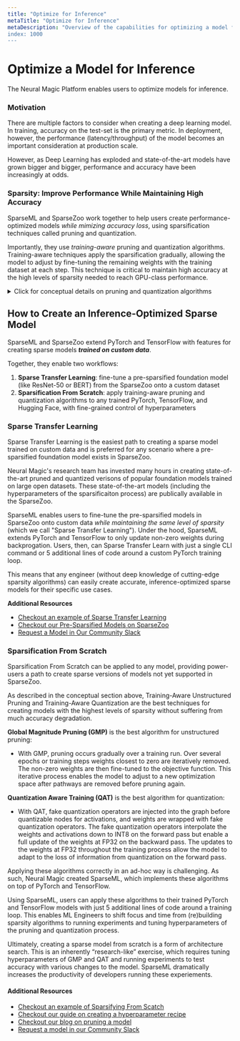 ```yaml
---
title: "Optimize for Inference"
metaTitle: "Optimize for Inference"
metaDescription: "Overview of the capabilities for optimizing a model for inference with the Neural Magic Platform.
index: 1000
---
```


# Optimize a Model for Inference

The Neural Magic Platform enables users to optimize models for inference.

### Motivation 

There are multiple factors to consider when creating a deep learning model. In training, accuracy on the test-set 
is the primary metric. In deployment, however, the performance (latency/throughput) of the model becomes 
an important consideration at production scale.

However, as Deep Learning has exploded and state-of-the-art models have grown bigger and bigger,
performance and accuracy have been increasingly at odds.

### Sparsity: Improve Performance While Maintaining High Accuracy

SparseML and SparseZoo work together to help users create performance-optimized models
*while mimizing accuracy loss*, using sparsification techniques called pruning and quantization.

Importantly, they use *training-aware* pruning and quantization algorithms. Training-aware techniques 
apply the sparsification gradually, allowing the model to adjust by fine-tuning the remaining weights
with the training dataset at each step. This technique is critical to maintain high accuracy at the high 
levels of sparsity needed to reach GPU-class performance.

<details>
    <summary>Click for conceptual details on pruning and quantization algorithms</summary>

## Conceptual Guide

### What is Pruning?

Pruning is the process of removing weights from a trained deep learning model by setting them to zero. Pruning can
speed-up a model, because inference runtimes implement optimizations that "skip" the multiply-adds by zero, 
reducing the needed computation.

There are two types of pruning that can be applied to a model:
1. **Structured Pruning** - weights are pruned in groups (e.g. entire channels or nodes)
2. **Unstructured Pruning** - any weight can be pruned in any pattern

With **Structured Pruning**, it is ***easy*** for an inference runtime to include optimizations that speed-up the model and most
runtimes will benefit from this type of pruning. However, structured pruning can have large negative impacts on accuracy of the model,
especially at the high levels of sparsity needed to see speedups.

With **Unstructured Pruning**, it is ***very hard*** for an inference runtime to include optimizations that speed-up the model
(as far as we know, DeepSparse is the only production-grade runtime focused on speed-ups from unstructured pruning). The 
benefit of unstructured pruning, however, is that sparsity can be pushed to very high levels while maintaining high levels of 
accuracy. With both CNNs (`ResNet-50`) and Transformers (`BERT-base`), Neural Magic has pruned 95% of weights 
while maintaining 99% of the accuracy as the baseline models.

### What is Quantization?

Quantization is a technique to reduce computation and memory usage by converting the parameters
and activations of a model from a high precision format like FP32 (which is the default 
for a deep learning model) to a low precision format like INT8.

By using lower precision, runtimes can reduce memory footprint and perform operations like
matrix multiply faster. Additionally, quantization can be combined with unstructured pruning
to gain additional speedup, a concept we call **Compound Sparsity**.

### Training-Aware Algorithms

Broadly, there are two ways that pruning/quantization can be applied to a model:
1. **Post-Training** - this is where sparsity is applied in one-pass with no training data 
2. **Training Aware** - this is where sparsity is applied gradually and the non-zero weights are adjusted with training data

**Post-Training** pruning and quantization optimizations are easier to apply to a model. However, these techniques often create 
signficant drops in accuracy, as the model does not have a chance to re-adjust to the optimization space.

**Training-Aware** pruning and quantization, by contrast, require setting up a training pipeline and implementing 
complex algorithms. However, applying the pruning and quantization gradually and fine-tuning the non-zero weights 
with training data enables accuracy to recover to 99% of the baseline dense model even as sparsity is pushed to very high levels.

***SparseML uses Training-Aware Unstructured Pruning and Training-Aware Quantization to create very
sparse models that sacrifice very little accuracy.***

For example, below is the sparsity profile of both an example CNN and Transformer:

|                               |ResNet-50  |BERT-base  |
|-------------------------------|-----------|-----------|
|% Pruned                       |95%        |95%        |
|Quantization                   |INT8       |INT8       |
|Accuracy % of Dense Baseline   |99%        |99%        |
|Throughput Improvment vs Dense |6.0x       |8.8x        |

You can see the full scope of pre-sparsified models in [SparseZoo](https://sparsezoo.neuralmagic.com/).

</details>

## How to Create an Inference-Optimized Sparse Model

SparseML and SparseZoo extend PyTorch and TensorFlow with features for 
creating sparse models ***trained on custom data***.

Together, they enable two workflows:
1. **Sparse Transfer Learning**: fine-tune a pre-sparsified foundation model (like ResNet-50 or BERT) from the SparseZoo
    onto a custom dataset
2. **Sparsification From Scratch**: apply training-aware pruning and quantization algorithms to any trained
    PyTorch, TensorFlow, and Hugging Face, with fine-grained control of hyperparameters

### Sparse Transfer Learning

Sparse Transfer Learning is the easiest path to creating a sparse model trained on custom data 
and is preferred for any scenario where a pre-sparsified foundation model exists in SparseZoo.

Neural Magic's research team has invested many hours in creating state-of-the-art pruned and quantized verisons of popular foundation
models trained on large open datasets. These state-of-the-art models (including the hyperparameters of 
the sparsificaiton process) are publically available in the SparseZoo. 

SparseML enables users to fine-tune the pre-sparsified models in SparseZoo onto custom data *while maintaining the same 
level of sparsity* (which we call "Sparse Transfer Learning"). Under the hood, SparseML extends PyTorch and TensorFlow 
to only update non-zero weights during backprogation. Users, then, can Sparse Transfer Learn
with just a single CLI command or 5 additional lines of code around a custom PyTorch training loop.

This means that any engineer (without deep knowledge of cutting-edge sparsity algorithms) can easily 
create accurate, inference-optimized sparse models for their specific use cases.

**Additional Resources**
- [Checkout an example of Sparse Transfer Learning](/get-started/transfer-a-sparsified-model)
- [Checkout our Pre-Sparsified Models on SparseZoo](https://sparsezoo.neuralmagic.com)
- [Request a Model in Our Community Slack](https://discuss-neuralmagic.slack.com)

### Sparsification From Scratch

Sparsification From Scratch can be applied to any model, providing power-users a path to create sparse versions of models 
not yet supported in SparseZoo. 

As described in the conceptual section above, Training-Aware Unstructured Pruning and
Training-Aware Quantization are the best techniques for creating models with the highest levels of sparsity
without suffering from much accuracy degradation.

**Global Magnitude Pruning (GMP)** is the best algorithm for unstructured pruning:
- With GMP, pruning occurs gradually over a training run. Over several epochs or training steps weights closest 
to zero are iteratively removed. The non-zero weights are then fine-tuned to the objective function. 
This iterative process enables the model to adjust to a new optimization space after pathways are removed before pruning again. 

**Quantization Aware Training (QAT)** is the best algorithm for quantization:
- With QAT, fake quantization operators are injected into the graph before quantizable nodes for activations, 
and weights are wrapped with fake quantization operators. The fake quantization operators interpolate the weights and 
activations down to INT8 on the forward pass but enable a full update of the weights at FP32 on the backward pass. 
The updates to the weights at FP32 throughout the training process allow the model to adapt to the loss of information 
from quantization on the forward pass.

Applying these algorithms correctly in an ad-hoc way is challenging. As such, Neural Magic created 
SparseML, which implements these algorithms on top of PyTorch and TensorFlow.

Using SparseML, users can apply these algorithms to their trained PyTorch and TensorFlow models 
with just 5 additional lines of code around a training loop. This enables ML Engineers to shift focus 
and time from (re)building sparsity algorithms to running experiments and tuning hyperparameters of the 
pruning and quantization process.

Ultimately, creating a sparse model from scratch is a form of architecture search. This is an inherently 
“research-like” exercise, which requires tuning hyperparameters of GMP and QAT and running experiments to test accuracy 
with various changes to the model. SparseML dramatically increases the productivity of developers
running these experiements.

#### Additional Resources
- [Checkout an example of Sparsifying From Scatch](/get-started/sparsify-a-model/custom-integrations)
- [Checkout our guide on creating a hyperparameter recipe](/user-guide/recipes/creating)
- [Checkout our blog on pruning a model](https://neuralmagic.com/blog/pruning-overview/)
- [Request a model in our Community Slack](https://discuss-neuralmagic.slack.com)